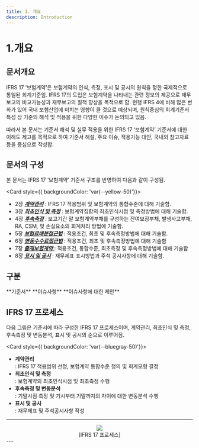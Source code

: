 ```yaml
---
title: 1. 개요
description: Introduction
---
```



# 1.개요


문서개요
----

IFRS 17 ‘보험계약’은 보험계약의 인식, 측정, 표시 및 공시의 원칙을 정한  국제적으로 통일된 회계기준임. IFRS 17의 도입은 보험계약을 나타내는 관련 정보의 제공으로 재무보고의 비교가능성과 재무보고의 질적 향상을 목적으로 함. 현행 IFRS 4에 비해 많은 변화가 있어 국내 보험산업에 미치는 영향이 클 것으로 예상되며, 원칙중심의 회계기준서 특성 상 기준의 해석 및 적용을 위한 다양한 이슈가 논의되고 있음.

따라서 본 문서는 기준서 해석 및 실무 적용을 위한 IFRS 17 ‘보험계약’ 기준서에 대한 이해도 제고를 목적으로 하여 기준서 해설, 주요 이슈, 적용가능 대안, 국내외 참고자료 등을 중심으로 작성함.

## 문서의 구성

본 문서는 IFRS 17 ‘보험계약’ 기준서 구조를 반영하여 다음과 같이 구성됨.

<Card  style={{ backgroundColor: 'var(--yellow-50)'}}>
* 2장 [_**계약관리**_](2./)  : IFRS 17 적용범위 및 보험계약의 통합수준에 대해 기술함.
* 3장 [_**최초인식 및 측정**_](3./) : 보험계약집합의 최초인식시점 및 측정방법에 대해 기술함.
* 4장 [_**후속측정**_](4./) : 보고기간 말 보험계약부채를 구성하는 잔여보장부채, 발생사고부채, RA, CSM, 및 손실요소의 회계처리 방법에 기술함.&#x20;
* 5장 [_**보험료배분접근법**_](5./) : 적용조건, 최초 및 후속측정방법에 대해 기술함.
* 6장 [ _**변동수수료접근법**_](6./) : 적용조건, 최초 및 후속측정방법에 대해 기술함
* 7장 [_**출재보험계약**_ ](7./)   : 적용조건, 통합수준, 최초측정 및 후속측정방법에 대해 기술함
* 8장 [_**표시 및 공시**_](8/)     : 재무제표 표시방법과 주석 공시사항에 대해 기술함.
</Card>


## 구분

<Callout severity="success">
**기준서**
</Callout>

<Callout severity="error">
**이슈사항**
</Callout>


<Callout severity="info">
**이슈사항에 대한 제안**
</Callout>




## IFRS 17 프로세스

다음 그림은 기준서에 따라 구성한 IFRS 17 프로세스이며, 계약관리, 최초인식 및 측정, 후속측정 및 변동분석, 표시 및 공시의 순으로 이루어짐.

<Card  style={{ backgroundColor: 'var(--bluegray-50)'}}>
* **계약관리**\
  : IFRS 17 적용범위 선정, 보험계약 통합수준 정의 및 회계모형 결정
* **최초인식 및 측정**\
  : 보험계약의 최초인식시점 및 최초측정 수행
* **후속측정 및 변동분석**\
  : 기말시점 측정 및 기시부터 기말까지의 차이에 대한 변동분석 수행
* **표시 및 공시**\
  : 재무제표 및 주석공시사항 작성
</Card>

---
<center>
<Image src="/pic1-1.png" width={1000} height={100} />
</center>

<center>
[IFRS 17 프로세스]
</center>
---
